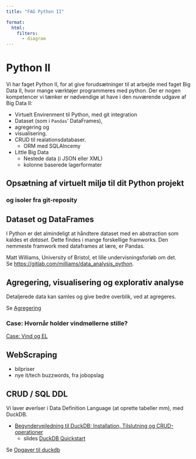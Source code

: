 ```yaml
---
title: "FAG Python II"

format: 
  html:
    filters:
      - diagram
---
```


# Python II

Vi har faget Python II, for at give forudsætninger til at arbejde med faget Big Data II, hvor mange værktøjer programmeres med python. Der er nogen kompetencer vi tænker er nødvendige at have i den nuværende udgave af Big Data II:

-   Virtuelt Envirenment til Python, med git integration
-   Dataset (som i `Pandas`' DataFrames),
-   agregering og
-   visualisering.
-   CRUD til realationsdatabaser.
    -   ORM med SQLAlncemy
-   Little Big Data
    -   Nestede data (i JSON eller XML)
    -   kolonne baserede lagerformater

## Opsætning af virtuelt miljø til dit Python projekt

### og isoler fra git-reposity

<!-- TODO vejledning og øvelser til `venv` og .gitignore 
-->

## Dataset og DataFrames

I Python er det almindeligt at håndtere dataset med en abstraction som kaldes et *dataset*. Dette findes i mange forskellige framworks. Den nemmeste framwork med dataframes at lære, er Pandas.

Matt Williams, University of Bristol, et lille undervisningsforløb om det.\
Se <https://gitlab.com/milliams/data_analysis_python>.

## Agregering, visualisering og explorativ analyse

Detaljerede data kan samles og give bedre overblik, ved at agregeres.

Se [Agregering](emner/agregering/)

### Case: Hvornår holder vindmøllerne stille?

[Case: Vind og EL](./emner/agregering/Case_Vind-El.qmd)

## WebScraping

-   bilpriser
-   nye it/tech buzzwords, fra jobopslag

## CRUD / SQL DDL

<!-- TODO Tilføj intro til SQLAlchemy -->

Vi laver øverlser i Data Definition Language (at oprette tabeller mm), med DuckDB.

-   [Begyndervejledning til DuckDB: Installation, Tilslutning og CRUD-operationer](./emner/CRUD_DDL_SQL/Begyndervejledning_til_DuckDB.qmd)
    -   slides [DuckDB Quickstart](./emner/CRUD_DDL_SQL/DuckDB_quickstart.qmd)

Se [Opgaver til duckdb](./emner/CRUD_DDL_SQL/duckdb_opgave.qmd)

```{=html}
<!-- 
---
## Quarto

Quarto enables you to weave together content and executable code into a finished document. To learn more about Quarto see <https://quarto.org>. -->
```